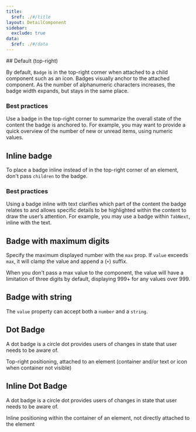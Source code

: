 ```yaml
---
title:
  $ref: ./#/title
layout: DetailComponent
sidebar:
  exclude: true
data:
  $ref: ./#/data
---
```


<LivePreviewControls>
<LivePreview componentName="badge" exampleName="Default">
## Default (top-right)

By default, `Badge` is in the top-right corner when attached to a child component such as an icon. Badges visually anchor to the attached component. As the number of alphanumeric characters increases, the badge width expands, but stays in the same place.

### Best practices

Use a badge in the top-right corner to summarize the overall state of the content the badge is anchored to. For example, you may want to provide a quick overview of the number of new or unread items, using numeric values.

</LivePreview>
<LivePreview componentName="badge" exampleName="InlineBadge">

## Inline badge

To place a badge inline instead of in the top-right corner of an element, don't pass `children` to the badge.

### Best practices

Using a badge inline with text clarifies which part of the content the badge relates to and allows specific details to be highlighted within the content to draw the user’s attention. For example, you may use a badge within `TabNext`, inline with the text.

</LivePreview>
<LivePreview componentName="badge" exampleName="BadgeWithMaximumDigits">

## Badge with maximum digits

Specify the maximum displayed number with the `max` prop. If `value` exceeds `max`, it will clamp the value and append a (`+`) suffix.

When you don't pass a max value to the component, the value will have a limitation of three digits by default, displaying 999+ for any values over 999.

</LivePreview>
<LivePreview componentName="badge" exampleName="BadgeWithString">
    
## Badge with string

The `value` property can accept both a `number` and a `string`.

</LivePreview>

<LivePreview componentName="badge" exampleName="DotBadge">

## Dot Badge

A dot badge is a circle dot provides users of changes in state that user needs to be aware of.

Top-right positioning, attached to an element (container and/or text or icon when container not visible)

</LivePreview>

<LivePreview componentName="badge" exampleName="InlineDotBadge">

## Inline Dot Badge

A dot badge is a circle dot provides users of changes in state that user needs to be aware of.

Inline positioning within the container of an element, not directly attached to the element

</LivePreview>
</LivePreviewControls>
